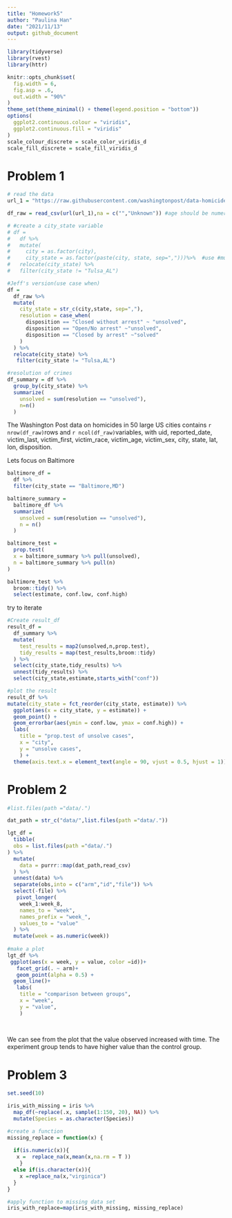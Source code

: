 ```yaml
---
title: "Homework5"
author: "Paulina Han"
date: "2021/11/13"
output: github_document
---
```

```r
library(tidyverse)
library(rvest)
library(httr)

```


```r
knitr::opts_chunk$set(
  fig.width = 6,
  fig.asp = .6,
  out.width = "90%"
)
theme_set(theme_minimal() + theme(legend.position = "bottom"))
options(
  ggplot2.continuous.colour = "viridis",
  ggplot2.continuous.fill = "viridis"
)
scale_colour_discrete = scale_color_viridis_d
scale_fill_discrete = scale_fill_viridis_d
```

# Problem 1

```r
# read the data
url_1 = "https://raw.githubusercontent.com/washingtonpost/data-homicides/master/homicide-data.csv"

df_raw = read_csv(url(url_1),na = c("","Unknown")) #age should be numeric,unknown should be na

# #create a city_state variable
# df = 
#   df %>% 
#   mutate(
#     city = as.factor(city),
#     city_state = as.factor(paste(city, state, sep=",")))%>%  #use #mutate(city_state = str_c(city,state))
#   relocate(city_state) %>% 
#   filter(city_state != "Tulsa_AL")

#Jeff's version(use case when)
df = 
  df_raw %>% 
  mutate(
    city_state = str_c(city,state, sep=","),
    resolution = case_when(
      disposition == "Closed without arrest" ~ "unsolved",
      disposition == "Open/No arrest" ~"unsolved",
      disposition == "Closed by arrest" ~"solved"
    )
  ) %>% 
  relocate(city_state) %>% 
   filter(city_state != "Tulsa,AL")

#resolution of crimes
df_summary = df %>% 
  group_by(city_state) %>% 
  summarize(
    unsolved = sum(resolution == "unsolved"),
    n=n()
  )

```

The Washington Post data on homicides in 50 large US cities contains  `r nrow(df_raw)`rows and `r ncol(df_raw)`variables, with uid, reported_date, victim_last, victim_first, victim_race, victim_age, victim_sex, city, state, lat, lon, disposition.

Lets focus on Baltimore

```r
baltimore_df = 
  df %>% 
  filter(city_state == "Baltimore,MD")

baltimore_summary = 
  baltimore_df %>% 
  summarize(
    unsolved = sum(resolution == "unsolved"),
    n = n()
  )

baltimore_test = 
  prop.test(
  x = baltimore_summary %>% pull(unsolved),
  n = baltimore_summary %>% pull(n)
)

baltimore_test %>% 
  broom::tidy() %>% 
  select(estimate, conf.low, conf.high)
```

try to iterate

```r

#Create result_df
result_df =
  df_summary %>% 
  mutate(
    test_results = map2(unsolved,n,prop.test),
    tidy_results = map(test_results,broom::tidy)
  ) %>% 
  select(city_state,tidy_results) %>% 
  unnest(tidy_results) %>% 
  select(city_state,estimate,starts_with("conf"))

#plot the result
result_df %>%  
mutate(city_state = fct_reorder(city_state, estimate)) %>% 
  ggplot(aes(x = city_state, y = estimate)) +
  geom_point() + 
  geom_errorbar(aes(ymin = conf.low, ymax = conf.high)) +
  labs(
    title = "prop.test of unsolve cases",
    x = "city",
    y = "unsolve cases",
    ) +
  theme(axis.text.x = element_text(angle = 90, vjust = 0.5, hjust = 1))

```



# Problem 2

```r
#list.files(path ="data/.")

dat_path = str_c("data/",list.files(path ="data/."))

lgt_df = 
  tibble(
  obs = list.files(path ="data/.")
) %>% 
  mutate(
    data = purrr::map(dat_path,read_csv)
  ) %>% 
  unnest(data) %>% 
  separate(obs,into = c("arm","id","file")) %>% 
  select(-file) %>% 
   pivot_longer(
    week_1:week_8,
    names_to = "week",
    names_prefix = "week_",
    values_to = "value"
  ) %>% 
  mutate(week = as.numeric(week))
  
#make a plot
lgt_df %>% 
 ggplot(aes(x = week, y = value, color =id))+
   facet_grid(. ~ arm)+
   geom_point(alpha = 0.5) +
  geom_line()+
   labs(
    title = "comparison between groups",
    x = "week",
    y = "value",
    )
  
  
```

We can see from the plot that the value observed increased with time. The experiment group tends to have higher value than the control group.

# Problem 3

```r
set.seed(10)

iris_with_missing = iris %>% 
  map_df(~replace(.x, sample(1:150, 20), NA)) %>%
  mutate(Species = as.character(Species))

#create a function
missing_replace = function(x) {
 
  if(is.numeric(x)){
   x =  replace_na(x,mean(x,na.rm = T ))
    }
  else if(is.character(x)){
    x =replace_na(x,"virginica")
  }
}

#apply function to missing data set
iris_with_replace=map(iris_with_missing, missing_replace)



```

